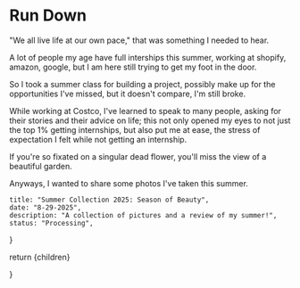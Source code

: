 
# Run Down

"We all live life at our own pace," that was something I needed to hear.

A lot of people my age have full interships this summer, working at shopify, amazon, google, but I am here still trying to get my foot in the door.

So I took a summer class for building a project, possibly make up for the opportunities I've missed, but it doesn't compare, I'm still broke.

While working at Costco, I've learned to speak to many people, asking for their stories and their advice on life; this not only opened my eyes to not just the top 1% getting internships, but also put me at ease, the stress of expectation I felt while not getting an internship.

If you're so fixated on a singular dead flower, you'll miss the view of a beautiful garden.

Anyways, I wanted to share some photos I've taken this summer.

    title: "Summer Collection 2025: Season of Beauty",
    date: "8-29-2025",
    description: "A collection of pictures and a review of my summer!",
    status: "Processing",
}

  return <MdxLayout>{children}</MdxLayout>

}
